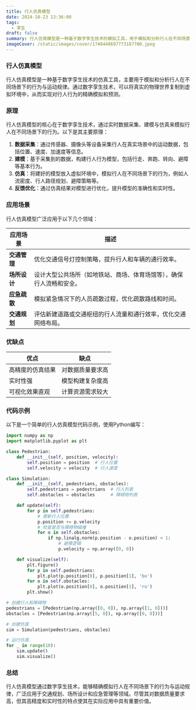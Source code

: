 ```yaml
---
title: 行人仿真模型
date: 2024-10-23 13:36:00
tags:
  - 孪生
draft: false
summary: 行人仿真模型是一种基于数字孪生技术的模拟工具，用于模拟和分析行人在不同场景下的行为与运动规律，广泛应用于交通规划、场所设计和应急管理等领域。
imageCover: /static/images/cover/1740448697773187700.jpeg
---
```


### 行人仿真模型

行人仿真模型是一种基于数字孪生技术的仿真工具，主要用于模拟和分析行人在不同场景下的行为与运动规律。通过数字孪生技术，可以将真实的物理世界复制到虚拟环境中，从而实现对行人行为的精确模拟和预测。

### 原理

行人仿真模型的核心在于数字孪生技术，通过实时数据采集、建模与仿真来模拟行人在不同场景下的行为。以下是其主要原理：

1. **数据采集**：通过传感器、摄像头等设备采集行人在真实场景中的运动数据，包括位置、速度、加速度等信息。
2. **建模**：基于采集到的数据，构建行人行为模型，包括行走、奔跑、转向、避障等基本行为。
3. **仿真**：将建好的模型放入虚拟环境中，模拟行人在不同场景下的行为，例如人流密度、行人路径规划、避障策略等。
4. **反馈优化**：通过仿真结果对模型进行优化，提升模型的准确性和实时性。

### 应用场景

行人仿真模型广泛应用于以下几个领域：

| **应用场景** | **描述**                                                             |
| ------------ | -------------------------------------------------------------------- |
| **交通管理** | 优化交通信号灯控制策略，提升行人和车辆的通行效率。                   |
| **场所设计** | 设计大型公共场所（如地铁站、商场、体育场馆等），确保行人流畅和安全。 |
| **应急疏散** | 模拟紧急情况下的人员疏散过程，优化疏散路线和时间。                   |
| **交通规划** | 评估新建道路或交通枢纽的行人流量和通行效率，优化交通网络布局。       |

### 优缺点

| **优点**         | **缺点**         |
| ---------------- | ---------------- |
| 高精度的仿真结果 | 对数据质量要求高 |
| 实时性强         | 模型构建复杂度高 |
| 可视化效果直观   | 计算资源需求较大 |

### 代码示例

以下是一个简单的行人仿真模型代码示例，使用Python编写：

```python
import numpy as np
import matplotlib.pyplot as plt

class Pedestrian:
    def __init__(self, position, velocity):
        self.position = position  # 行人位置
        self.velocity = velocity  # 行人速度

class Simulation:
    def __init__(self, pedestrians, obstacles):
        self.pedestrians = pedestrians  # 行人列表
        self.obstacles = obstacles      # 障碍物列表

    def update(self):
        for p in self.pedestrians:
            # 更新行人位置
            p.position += p.velocity
            # 检查是否与障碍物碰撞
            for o in self.obstacles:
                if np.linalg.norm(p.position - o.position) < 1:
                    # 避障逻辑
                    p.velocity = np.array([0, 0])

    def visualize(self):
        plt.figure()
        for p in self.pedestrians:
            plt.plot(p.position[0], p.position[1], 'bo')
        for o in self.obstacles:
            plt.plot(o.position[0], o.position[1], 'ro')
        plt.show()

# 创建行人和障碍物
pedestrians = [Pedestrian(np.array([0, 0]), np.array([1, 0]))]
obstacles = [Pedestrian(np.array([5, 0]), np.array([0, 0]))]

# 创建仿真
sim = Simulation(pedestrians, obstacles)

# 运行仿真
for _ in range(10):
    sim.update()
    sim.visualize()
```

### 总结

行人仿真模型通过数字孪生技术，能够精确模拟行人在不同场景下的行为与运动规律，广泛应用于交通规划、场所设计和应急管理等领域。尽管其对数据质量要求高，但其高精度和实时性的特点使其在实际应用中具有重要价值。
